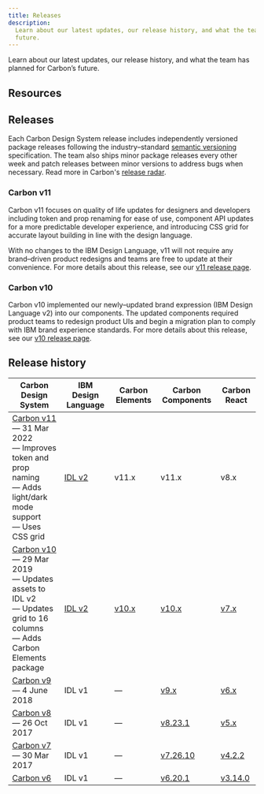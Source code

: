 ```yaml
---
title: Releases
description:
  Learn about our latest updates, our release history, and what the team has planned for Carbon’s
  future.
---
```


<PageDescription>

Learn about our latest updates, our release history, and what the team has planned for Carbon’s
future.

</PageDescription>

## Resources

<Grid condensed className="resource-card-group">
  <Column md={4} lg={4}>
    <ResourceCard
      subTitle="Changelog"
      href="https://github.com/carbon-design-system/carbon/releases"
    >
      <MdxIcon name="github" />
    </ResourceCard>
  </Column>
  <Column md={4} lg={4}>
    <ResourceCard
      subTitle="Roadmap"
      href="https://github.com/orgs/carbon-design-system/projects/51/views/1"
    >
      <MdxIcon name="github" />
    </ResourceCard>
  </Column>
</Grid>

## Releases

Each Carbon Design System release includes independently versioned package releases following the
industry–standard [semantic versioning](https://semver.org) specification. The team also ships minor
package releases every other week and patch releases between minor versions to address bugs when
necessary. Read more in Carbon's
[release radar](https://github.com/carbon-design-system/carbon/wiki/Release-radar).

### Carbon v11

Carbon v11 focuses on quality of life updates for designers and developers including token and prop
renaming for ease of use, component API updates for a more predictable developer experience, and
introducing CSS grid for accurate layout building in line with the design language.

With no changes to the IBM Design Language, v11 will not require any brand–driven product redesigns
and teams are free to update at their convenience. For more details about this release, see our
[v11 release page](http://www.carbondesignsystem.com/migrating/guide/overview/).

### Carbon v10

Carbon v10 implemented our newly–updated brand expression (IBM Design Language v2) into our
components. The updated components required product teams to redesign product UIs and begin a
migration plan to comply with IBM brand experience standards. For more details about this release,
see our [v10 release page](https://v10.carbondesignsystem.com/help/migration-guide/overview).

## Release history

| Carbon Design System                                                                                                                                                      | IBM Design Language                           | Carbon Elements                                                  | Carbon Components                                                     | Carbon React                                                              |
| ------------------------------------------------------------------------------------------------------------------------------------------------------------------------- | --------------------------------------------- | ---------------------------------------------------------------- | --------------------------------------------------------------------- | ------------------------------------------------------------------------- |
| [Carbon v11](https://www.carbondesignsystem.com)<br />— 31 Mar 2022<br />— Improves token and prop naming<br />— Adds light/dark mode support<br />— Uses CSS grid        | [IDL v2](https://www.ibm.com/design/language) | v11.x                                                            | v11.x                                                                 | v8.x                                                                      |
| [Carbon v10](https://v10.carbondesignsystem.com)<br />— 29 Mar 2019<br />— Updates assets to IDL v2<br />— Updates grid to 16 columns<br />— Adds Carbon Elements package | [IDL v2](https://www.ibm.com/design/language) | [v10.x](https://www.npmjs.com/package/@carbon/elements/v/latest) | [v10.x](https://www.npmjs.com/package/carbon-components/v/latest)     | [v7.x](https://www.npmjs.com/package/carbon-components-react/v/latest)    |
| [Carbon v9](https://v9.carbondesignsystem.com)<br />— 4 June 2018                                                                                                         | IDL v1                                        | —                                                                | [v9.x](https://www.npmjs.com/package/carbon-components/v/9.x)         | [v6.x](https://www.npmjs.com/package/carbon-components-react/v/6.x)       |
| [Carbon v8](https://v8.carbondesignsystem.com)<br />— 26 Oct 2017                                                                                                         | IDL v1                                        | —                                                                | [v8.23.1](https://www.npmjs.com/package/carbon-components/v/8.23.1)   | [v5.x](https://www.npmjs.com/package/carbon-components-react/v/5.x)       |
| [Carbon v7](https://v7.carbondesignsystem.com)<br />— 30 Mar 2017                                                                                                         | IDL v1                                        | —                                                                | [v7.26.10](https://www.npmjs.com/package/carbon-components/v/7.26.10) | [v4.2.2](https://www.npmjs.com/package/carbon-components-react/v/4.2.2)   |
| [Carbon v6](https://v6.carbondesignsystem.com)                                                                                                                            | IDL v1                                        | —                                                                | [v6.20.1](https://www.npmjs.com/package/carbon-components/v/6.20.1)   | [v3.14.0](https://www.npmjs.com/package/carbon-components-react/v/3.14.0) |
